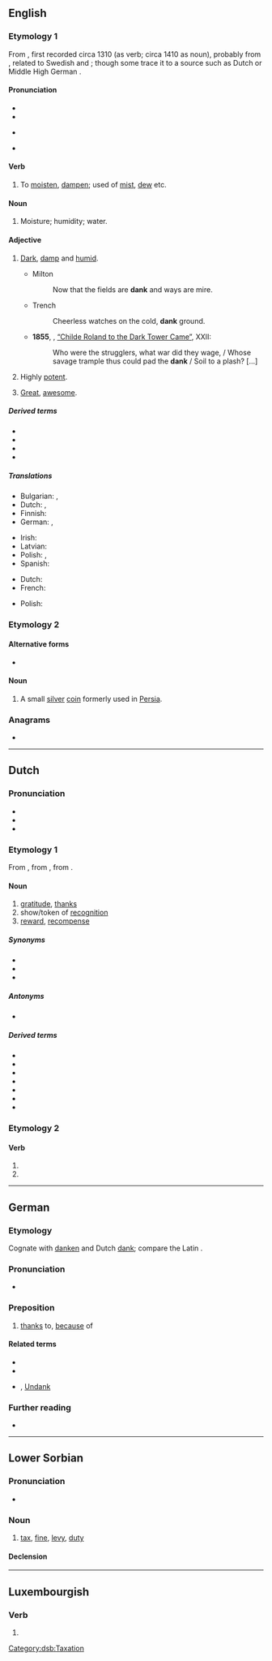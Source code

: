 {{also|Dank|-dank}}
==English==

===Etymology 1===
From {{etyl|enm|en}} {{m|enm|danke}}, first recorded circa 1310 (as verb; circa 1410 as noun), probably from {{etyl|gmq|en}}, related to Swedish {{m|sv|dank||marshy spot}} and {{m|sv|dänka||to moisten}}; though some trace it to a {{etyl|gmw|en}} source such as Dutch {{m|nl|damp||vapor}} or Middle High German {{m|gmh|damph}}.

====Pronunciation====
* {{IPA|/dæŋk/|lang=en}}
* {{audio|En-us-dank.ogg|Audio (US)|lang=en}}
* {{lb|en|also}} {{a|US}} {{IPA|/deɪŋk/|lang=en}}
* {{rhymes|æŋk|lang=en}}

====Verb====
{{en-verb}}

# {{lb|en|obsolete|intransitive}} To [[moisten]], [[dampen]]; used of [[mist]], [[dew]] etc.

====Noun====
{{en-noun}}

# Moisture; humidity; water.
#: {{rfquotek|John Milton}}

====Adjective====
{{en-adj|er}}

# [[dark|Dark]], [[damp]] and [[humid]].
#: {{ux|en|The '''dank''' cave was chilly and spooky.}}
#* Milton
#*: Now that the fields are '''dank''' and ways are mire.
#* Trench
#*: Cheerless watches on the cold, '''dank''' ground.
#* '''1855''', {{w|Robert Browning}}, [[s:Childe Roland to the Dark Tower Came|“Childe Roland to the Dark Tower Came”]], XXII:
#*: Who were the strugglers, what war did they wage, / Whose savage trample thus could pad the '''dank''' / Soil to a plash? [...]
# {{lb|en|figuratively|of marijuana}} Highly [[potent]].
#: {{ux|en|That was '''dank''' bud.}}
# {{lb|en|slang|often ironic}} [[great|Great]], [[awesome]].

=====Derived terms=====
* {{l|en|danken}}
* {{l|en|dankly}}
* {{l|en|dankness}}
* {{l|en|dank meme}}

=====Translations=====
{{trans-top|dark, damp and humid}}
* Bulgarian: {{t+|bg|влажен}}, {{t+|bg|усоен}}
* Dutch: {{t+|nl|klam}}, {{t+|nl|vochtig}}
* Finnish: {{t+|fi|kostea}}
* German: {{t+|de|feucht}}, {{t+|de|nasskalt}}
{{trans-mid}}
* Irish: {{t|ga|múisciúil}}
* Latvian: {{t+|lv|drēgns}}
* Polish: {{t+|pl|wilgotny|m}}, {{t|pl|zawilgocony|m}}
* Spanish: {{t+|es|húmedo}}
{{trans-bottom}}

{{trans-top|highly potent}}
* Dutch: {{t+|nl|straf}}
* French: {{t+|fr|fort}}
{{trans-mid}}
* Polish: {{t+|pl|mocny|m}}
{{trans-bottom}}

===Etymology 2===

====Alternative forms====
* {{l|en|danek}}

====Noun====
{{en-noun}}

# A small [[silver]] [[coin]] formerly used in [[Persia]].

{{topics|en|Coins}}

===Anagrams===
* {{anagrams|en|D. Kan.|NKDA|kand}}

----

==Dutch==

===Pronunciation===
* {{IPA|/dɑŋk/|lang=nl}}
* {{rhymes|ɑŋk|lang=nl}}
* {{audio|Nl-dank.ogg|audio|lang=nl}}

===Etymology 1===
From {{inh|nl|dum|danc}}, from {{inh|nl|odt|*thank}}, from {{inh|nl|gem-pro|*þankaz}}.

====Noun====
{{nl-noun|m|-|-}}

# [[gratitude]], [[thanks]]
# show/token of [[recognition]]
# [[reward]], [[recompense]]

=====Synonyms=====
* {{l|nl|dankbetoon}}
* {{l|nl|dankbetuiging}}
* {{l|nl|dankzegging}}

=====Antonyms=====
* {{l|nl|ondank}}

=====Derived terms=====
* {{l|nl|danken}}
* {{l|nl|dankbaar}}
* {{l|nl|dankloos}}
* {{l|nl|dankwoord}}
* {{l|nl|dankzeggen}}
* {{l|nl|plasdank}}
* {{l|nl|stank voor dank}}

===Etymology 2===
{{nonlemma}}

====Verb====
{{nl-verb-form}}

# {{nl-verb form of|p=1|n=sg|t=pres|m=ind|danken}}
# {{nl-verb form of|m=imp|danken}}

----

==German==

===Etymology===
Cognate with [[danken]] and Dutch [[#Dutch|dank]]; compare the Latin {{m|la|grātia}}.

===Pronunciation===
* {{rhymes|aŋk|lang=de}}

===Preposition===
{{head|de|preposition}} {{qualifier|+ genitive or dative}}

# [[thanks]] to, [[because]] of
#: {{ux|de|'''Dank''' seiner Arbeit hat er genug Geld zum Leben.|'''Thanks to''' his work he has enough money to live.}}

====Related terms====
* {{l|de|danken}}
* {{l|de|bedanken}}
* {{l|de|Dank|g=m}}, [[Undank]]

===Further reading===
* {{R:Duden}}

----

==Lower Sorbian==

===Pronunciation===
* {{IPA|[daŋk]|lang=dsb}}

===Noun===
{{dsb-noun|m}}

# [[tax]], [[fine]], [[levy]], [[duty]]

====Declension====
{{dsb-decl-noun-19|dan|k}}

[[Category:dsb:Taxation]]

----

==Luxembourgish==

===Verb===
{{head|lb|verb form}}

# {{inflection of|danken||2|s|impr|lang=lb}}